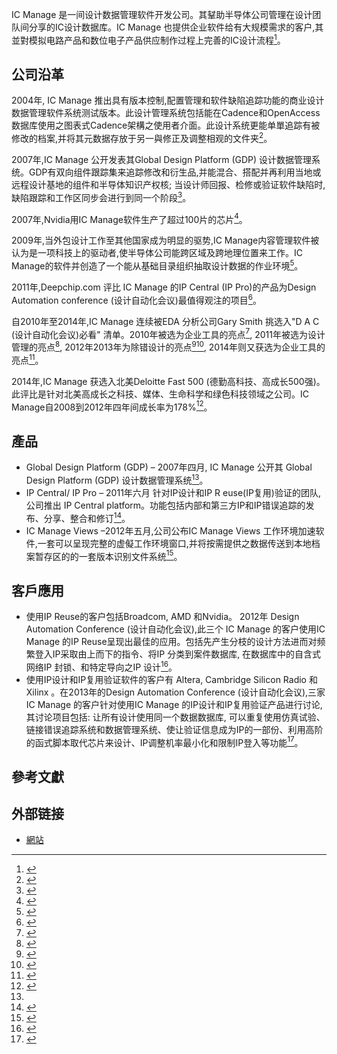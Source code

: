 {{多個問題|
{{Copyedit translation|time=2018-12-13T11:34:30+00:00}}
{{copyedit|time=2018-12-13T11:34:30+00:00}}
{{advert|time=2014-08-17T01:54:25+00:00}}
}}
{{Infobox company
| name = IC Manage
| type = 私人
| industry = 软件配置管理公司
| foundation = 2002年
| location_city = 美国加州坎贝尔
| key_people = 执行长: Dean Drako<br>副总裁 : Shiv Sikand
| homepage = www.icmanage.com
}}

IC Manage 是一间设计数据管理软件开发公司。其鞤助半导体公司管理在设计团队间分享的IC设计数据库。IC Manage 也提供企业软件给有大规模需求的客户,其並對模拟电路产品和数位电子产品供应制作过程上完善的IC设计流程<ref>{{cite web | url = http://edn.com/electronics-news/4315378/IC-Manage-announces-new-version-of-design-management-software | title = IC Manage announces new version of design-management software | accessdate = 2014-08-16 | author = Michael Santarini | date = 2007-04-23 | publisher = EDN Network | language = en | archive-date = 2014-08-19 | archive-url = https://web.archive.org/web/20140819093528/http://edn.com/electronics-news/4315378/IC-Manage-announces-new-version-of-design-management-software | dead-url = no }}</ref>。

== 公司沿革 ==
2004年, IC Manage 推出具有版本控制,配置管理和软件缺陷追踪功能的商业设计数据管理软件系统测试版本。此设计管理系统包括能在Cadence和OpenAccess数据库使用之图表式Cadence架構之使用者介面。此设计系统更能单單追踪有被修改的档案,并将其元数据存放于另一與修正及调整相观的文件夹<ref>{{cite web | url= http://www.eetimes.com/showArticle.jhtml;?articleID=22100383 | title= Design management tools get lift | accessdate= 2014-08-16 | date= 2004-06-21 | publisher= EE Times | language= en | archive-date= 2013-01-22 | archive-url= https://archive.today/20130122125502/http://www.eetimes.com/showArticle.jhtml;?articleID=22100383 | dead-url= yes }}</ref>。

2007年,IC Manage 公开发表其Global Design Platform (GDP) 设计数据管理系统。GDP有双向组件跟踪集来追踪修改和衍生品,并能混合、搭配并再利用当地或远程设计基地的组件和半导体知识产权核; 当设计师回报、检修或验证软件缺陷时,缺陷跟踪和工作区同步会进行到同一个阶段<ref name = eetimes>{{cite web | url= http://www.eetimes.com/document.asp?doc_id=1304459 | title= IC design management goes global | accessdate= 2014-08-16 | date= 2007-04-23 | publisher= EE Times | language= en | archive-date= 2014-07-15 | archive-url= https://web.archive.org/web/20140715004307/http://www.eetimes.com/document.asp?doc_id=1304459 | dead-url= no }}</ref>。

2007年,Nvidia用IC Manage软件生产了超过100片的芯片<ref>{{cite web | url= http://www.deepchip.com/items/0461-05.html | title= IC Manage | accessdate= 2014-08-16 | date= 2007-01-31 | publisher= DeepChip | language= en | archive-date= 2014-08-08 | archive-url= https://web.archive.org/web/20140808041944/http://www.deepchip.com/items/0461-05.html | dead-url= no }}</ref>。

2009年,当外包设计工作至其他国家成为明显的驱势,IC Manage内容管理软件被认为是一项科技上的驱动者,使半导体公司能跨区域及跨地理位置来工作。IC Manage的软件并创造了一个能从基础目录组织抽取设计数据的作业环境<ref>{{cite web | url= http://www.eetimes.com/design/industrial-control/4006384/As-design-goes-global-tools-get-more-critical | title= As design goes global, tools get more critical | accessdate= 2014-08-16 | author= Patrick Mannion | date= 2009-08-24 | publisher= EE Times | language= en | archive-url= https://web.archive.org/web/20120929080527/http://www.eetimes.com/design/industrial-control/4006384/As-design-goes-global-tools-get-more-critical | archive-date= 2012-09-29 | dead-url= yes }}</ref>。

2011年,Deepchip.com 评比 IC Manage 的IP Central (IP Pro)的产品为Design Automation conference (设计自动化会议)最值得观注的项目<ref>{{cite web | url = http://www.deepchip.com/gadfly/gad060211.html | title = Must See List for DAC 2011 | accessdate = 2014-08-16 | author = John Cooley | publisher = DeepChip | language = en | archive-date = 2014-08-08 | archive-url = https://web.archive.org/web/20140808042040/http://www.deepchip.com/gadfly/gad060211.html | dead-url = no }}</ref>。

自2010年至2014年,IC Manage 连续被EDA 分析公司Gary Smith 挑选入"D A C (设计自动化会议)必看" 清单。2010年被选为企业工具的亮点<ref>{{cite web | url =http://www.garysmitheda.com/paper/What2SeeDAC.pdf | title =What to see at DAC 2010 | accessdate =2014-08-16 | date =2010 | publisher =Gary Smith EDA | language =en | archive-date =2015-09-24 | archive-url =https://web.archive.org/web/20150924020808/http://www.garysmitheda.com/paper/What2SeeDAC.pdf | dead-url =no }}</ref>, 2011年被选为设计管理的亮点<ref>{{cite web |url=http://www.garysmitheda.com/paper/atDAC2011.pdf |title=What to see at DAC 2011 |accessdate=2014-08-16 |date=2011 |publisher=Gary Smith EDA |language=en |archive-date=2015-09-24 |archive-url=https://web.archive.org/web/20150924020810/http://www.garysmitheda.com/paper/atDAC2011.pdf |dead-url=no }}</ref>, 2012年2013年为除错设计的亮点<ref>{{cite web |url=http://www.garysmitheda.com/wp-content/uploads/2013/01/atDAC2012.pdf |title=What to see at DAC 2012 |accessdate=2014-08-16 |date=2012 |publisher=Gary Smith EDA |language=en |archive-date=2014-08-11 |archive-url=https://web.archive.org/web/20140811235418/http://www.garysmitheda.com/wp-content/uploads/2013/01/atDAC2012.pdf |dead-url=no }}</ref><ref>{{cite web | url= http://www.garysmitheda.com/wp-content/uploads/2013/05/WTSatDAC-2013.pdf | title= What to see at DAC 2013 | accessdate= 2014-08-16 | date= 2013 | publisher= Gary Smith EDA | language= en | archive-date= 2014-11-26 | archive-url= https://web.archive.org/web/20141126002653/http://www.garysmitheda.com/wp-content/uploads/2013/05/WTSatDAC-2013.pdf | dead-url= no }}</ref>, 2014年则又获选为企业工具的亮点<ref>{{cite web | url= http://www.garysmitheda.com/wp-content/uploads/2014/05/WTSatDAC-20141.pdf | title= What to see at DAC 2014 | accessdate= 2014-08-16 | date= 2014 | publisher= Gary Smith EDA | language= en | archive-date= 2014-08-03 | archive-url= https://web.archive.org/web/20140803121231/http://www.garysmitheda.com/wp-content/uploads/2014/05/WTSatDAC-20141.pdf | dead-url= no }}</ref>。

2014年,IC Manage 获选入北美Deloitte Fast 500 (德勤高科技、高成长500强)。此评比是针对北美高成长之科技、媒体、生命科学和绿色科技领域之公司。IC Manage自2008到2012年四年间成长率为178%<ref>{{cite web |url=http://www.deloitte.com/assets/Dcom-UnitedStates/Local%20Assets/Documents/TMT_us_tmt/us_tmt_fast500_rankings_110713.pdf |title=Technology Fast 500 2013 Ranking |accessdate=2014-08-16 |date=2013 |publisher=Deloitte |language=en |deadurl=yes |archiveurl=https://web.archive.org/web/20141003224149/http://www.deloitte.com/assets/Dcom-UnitedStates/Local%20Assets/Documents/TMT_us_tmt/us_tmt_fast500_rankings_110713.pdf |archivedate=2014-10-03 }}</ref>。

== 產品 ==
* Global Design Platform (GDP) – 2007年四月, IC Manage 公开其 Global Design Platform (GDP) 设计数据管理系统<ref name = eetimes/>。
* IP Central/ IP Pro – 2011年六月 针对IP设计和IP R euse(IP复用)验证的团队,公司推出 IP Central platform。功能包括内部和第三方IP和IP错误追踪的发布、分享、整合和修订<ref>{{cite web | url= http://www.prnewswire.com/news-releases/ic-manage-announces-ip-central-to-maximize-ip-reuse-123018358.html | title= IC Manage Announces IP Central to Maximize IP Reuse | accessdate= 2014-08-16 | date= 2-06-2011 | publisher= PRNewswire | language= en | archive-date= 2014-08-19 | archive-url= https://web.archive.org/web/20140819083120/http://www.prnewswire.com/news-releases/ic-manage-announces-ip-central-to-maximize-ip-reuse-123018358.html | dead-url= no }}</ref>。
* IC Manage Views –2012年五月,公司公布IC Manage Views 工作环境加速软件,一套可以呈现完整的虚儗工作环境窗口,并将按需提供之数据传送到本地档案暂存区的的一套版本识别文件系统<ref>{{cite web | url= http://www.ednasia.com/ART_8800505535_1000004_NT_f7f6383e.HTM | title= IC Manage unleashes storage acceleration software | accessdate= 2014-08-16 | date= 2012-05-23 | publisher= EDN Asia | language= en | archive-url= https://web.archive.org/web/20140714153151/http://www.ednasia.com/ART_8800505535_1000004_NT_f7f6383e.HTM | archive-date= 2014-07-14 | dead-url= yes }}</ref>。

== 客戶應用 ==
* 使用IP Reuse的客户包括Broadcom, AMD 和Nvidia。 2012年 Design Automation Conference (设计自动化会议),此三个 IC Manage 的客户使用IC Manage 的IP Reuse呈现出最佳的应用。包括先产生分枝的设计方法进而对频繁登入IP采取由上而下的指令、将IP 分类到案件数据库, 在数据库中的自含式网络IP 封锁、和特定导向之IP 设计<ref>{{cite web |url=http://icmanage.com/ip-reuse-design-data-management-best-practices-panel-dac-2012.html |title=Design and IP Management Best Practices Panel, DAC 2012 |accessdate=2014-08-16 |date=2012 |language=en |deadurl=yes |archiveurl=https://web.archive.org/web/20140808054723/http://icmanage.com/ip-reuse-design-data-management-best-practices-panel-dac-2012.html |archivedate=2014-08-08 }}</ref>。
* 使用IP设计和IP复用验证软件的客户有 Altera, Cambridge Silicon Radio 和 Xilinx 。在2013年的Design Automation Conference (设计自动化会议),三家IC Manage 的客户针对使用IC Manage 的IP设计和IP复用验证产品进行讨论,其讨论项目包括: 让所有设计使用同一个数据数据库, 可以重复使用仿真试验、链接错误追踪系统和数据管理系统、使让验证信息成为IP的一部份、利用高阶的函式脚本取代芯片来设计、IP调整机率最小化和限制IP登入等功能<ref>{{cite web |url=http://icmanage.com/ip-based-design-data-management-n-verification-panel-dac-2013.html |title=Winning the Hardware Design Race Panel, DAC 2013 |accessdate=2014-08-16 |date=2013 |language=en |deadurl=yes |archiveurl=https://web.archive.org/web/20140714165202/http://icmanage.com/ip-based-design-data-management-n-verification-panel-dac-2013.html |archivedate=2014-07-14 }}</ref>。

== 參考文獻 ==
{{reflist|2}}

== 外部链接 ==
*[http://www.icmanage.com 網站]{{Wayback|url=http://www.icmanage.com/ |date=20200816211011 }}